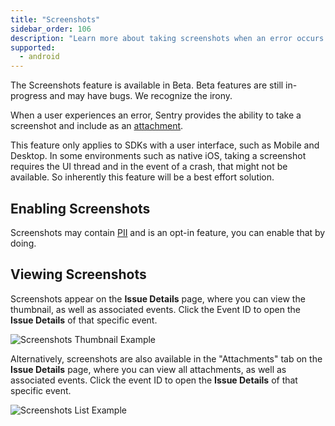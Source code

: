 ```yaml
---
title: "Screenshots"
sidebar_order: 106
description: "Learn more about taking screenshots when an error occurs. Sentry pairs the screenshot with the original event, giving you additional insight into issues."
supported:
  - android
---
```


<Note>

The Screenshots feature is available in Beta. Beta features are still in-progress and may have bugs. We recognize the irony.

</Note>

When a user experiences an error, Sentry provides the ability to take a screenshot and include as an [attachment](/platforms/android/enriching-events/attachments/).

This feature only applies to SDKs with a user interface, such as Mobile and Desktop. In some environments such as native iOS, taking a screenshot requires the UI thread and in the event of a crash, that might not be available. So inherently this feature will be a best effort solution.

## Enabling Screenshots

Screenshots may contain [PII](/platforms/android/data-management/sensitive-data/) and is an opt-in feature, you can enable that by doing.

<PlatformContent includePath="enriching-events/attach-screenshots" />

## Viewing Screenshots

Screenshots appear on the **Issue Details** page, where you can view the thumbnail, as well as associated events. Click the Event ID to open the **Issue Details** of that specific event.

![Screenshots Thumbnail Example](screenshots/screenshot-thumbnail.png)

Alternatively, screenshots are also available in the "Attachments" tab on the **Issue Details** page, where you can view all attachments, as well as associated events. Click the event ID to open the **Issue Details** of that specific event.

![Screenshots List Example](screenshots/screenshot-list-example.png)
